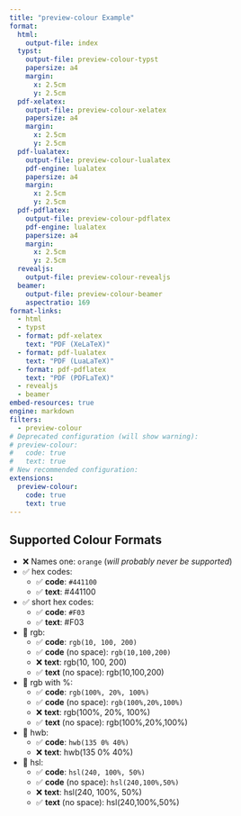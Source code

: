 ```yaml
---
title: "preview-colour Example"
format:
  html:
    output-file: index
  typst:
    output-file: preview-colour-typst
    papersize: a4
    margin:
      x: 2.5cm
      y: 2.5cm
  pdf-xelatex:
    output-file: preview-colour-xelatex
    papersize: a4
    margin:
      x: 2.5cm
      y: 2.5cm
  pdf-lualatex:
    output-file: preview-colour-lualatex
    pdf-engine: lualatex
    papersize: a4
    margin:
      x: 2.5cm
      y: 2.5cm
  pdf-pdflatex:
    output-file: preview-colour-pdflatex
    pdf-engine: lualatex
    papersize: a4
    margin:
      x: 2.5cm
      y: 2.5cm
  revealjs:
    output-file: preview-colour-revealjs
  beamer:
    output-file: preview-colour-beamer
    aspectratio: 169
format-links:
  - html
  - typst
  - format: pdf-xelatex
    text: "PDF (XeLaTeX)"
  - format: pdf-lualatex
    text: "PDF (LuaLaTeX)"
  - format: pdf-pdflatex
    text: "PDF (PDFLaTeX)"
  - revealjs
  - beamer
embed-resources: true
engine: markdown
filters:
  - preview-colour
# Deprecated configuration (will show warning):
# preview-colour:
#   code: true
#   text: true
# New recommended configuration:
extensions:
  preview-colour:
    code: true
    text: true
---
```


## Supported Colour Formats

- ❌ Names one: `orange` (*will probably never be supported*)
- ✅ hex codes:
  - ✅ **code**: `#441100`
  - ✅ **text**: #441100
- ✅ short hex codes:
  - ✅ **code**: `#F03`
  - ✅ **text**: #F03
- 🔶 rgb:
  - ✅ **code**: `rgb(10, 100, 200)`
  - ✅ **code** (no space): `rgb(10,100,200)`
  - ❌ **text**: rgb(10, 100, 200)
  - ✅ **text** (no space): rgb(10,100,200)
- 🔶 rgb with %:
  - ✅ **code**: `rgb(100%, 20%, 100%)`
  - ✅ **code** (no space): `rgb(100%,20%,100%)`
  - ❌ **text**: rgb(100%, 20%, 100%)
  - ✅ **text** (no space): rgb(100%,20%,100%)
- 🔶 hwb:
  - ✅ **code**: `hwb(135 0% 40%)`
  - ❌ **text**: hwb(135 0% 40%)
- 🔶 hsl:
  - ✅ **code**: `hsl(240, 100%, 50%)`
  - ✅ **code** (no space): `hsl(240,100%,50%)`
  - ❌ **text**: hsl(240, 100%, 50%)
  - ✅ **text** (no space): hsl(240,100%,50%)
